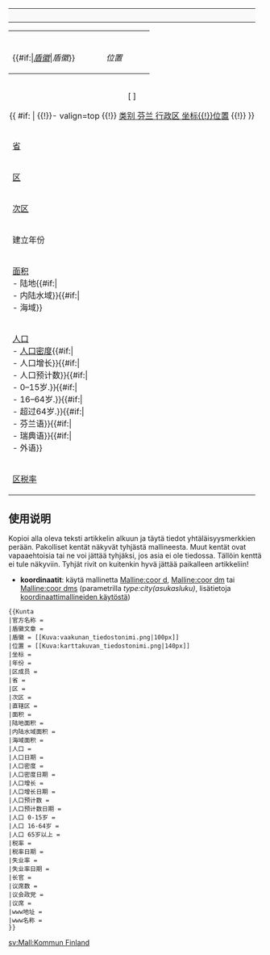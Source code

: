 {| align=left border=1 cellpadding=4 cellspacing=0 style="float:right; margin-left: 0.5em; margin-bottom: 0.5em; background: #ffffff; border: 1px #aaaaaa solid; border-collapse: collapse; text-align:left; font-size: 80%; width: 255px; clear: both;"
|-
! style="background:#f9f9f9; text-align:center; font-size: 110%;" colspan=2 | {{{官方名称}}}
|-
| colspan=2 style="padding: 0px;" | 
{| align=center cellspacing=0 cellpadding=3 width=252
|-
| align=center width=50% | {{{盾徽}}} <!--图片宽度 120px-->
| align=center width=50% | {{{位置}}} <!--图片宽度 120px-->
|-
| align=center | {{#if:{{{盾徽条目|}}}|''[[{{{盾徽条目}}}|盾徽]]''|''盾徽''}}
| align=center | ''位置''
|}

|- bgcolor=#F9F9F9
| colspan=2 align="center" style="Padding: 2px;" | [{{{www地址}}} {{{www名称}}}]

{{ #if: {{{坐标|}}}|
{{!}}- valign=top
{{!}} [[类别 芬兰 行政区 坐标{{!}}位置]]
{{!}} {{{坐标}}}
}}

|- valign=top
| [[芬兰省|省]]
| [[{{{省}}}]]
|- valign=top
| [[芬兰行政区|区]]
| [[{{{区}}}]]
|- valign=top
| [[次区]]
| [[{{{次区}}}]]
{{ #if: {{{直辖区|}}}|
{{!}}- valign=top
{{!}} [[直辖区]]
{{!}} {{#ifeq:{{PAGENAME}}|{{{直辖区}}}|{{{直辖区}}}|[[{{{直辖区}}}]]}}
}}
|- bgcolor=#F9F9F9 valign=top
| 建立年份　　　　　&nbsp;
| {{{年份}}}
{{ #if: {{{区成员|}}}|
{{!}}- bgcolor=#F9F9F9 valign=top
{{!}} [[区成员{{!}}区成员]]
{{!}} {{{区成员}}}
}}

|- valign=top
| [[类别 芬兰 行政区 面积|面积]]<br/>- 陆地{{#if:{{{内陆水域面积|}}}|<br/>- 内陆水域}}{{#if:{{{海域面积|}}}|<br/>- 海域}}
| {{{面积}}} km²<br/>{{{陆地面积}}} km²{{#if:{{{内陆水域面积|}}}|<br/>{{{内陆水域面积}}} km²}}{{#if:{{{海域面积|}}}|<br/>{{{海域面积}}} km²}}

|- bgcolor=#F9F9F9 valign=top
| [[类别 芬兰 行政区 人口|人口]]<br/>- [[类别 芬兰 行政区 人口密度|人口密度]]{{#if:{{{人口增长|}}}|<br/>- 人口增长}}{{#if:{{{人口预计数|}}}|<br/>- 人口预计数}}{{#if:{{{人口 0-15岁|}}}|<br/>- 0&ndash;15岁.}}{{#if:{{{人口 16-64岁|}}}|<br/>- 16&ndash;64岁.}}{{#if:{{{人口 65以上|}}}|<br/>- 超过64岁.}}{{#if:{{{芬兰语|}}}|<br/>- 芬兰语}}{{#if:{{{瑞典语|}}}|<br/>- 瑞典语}}{{#if:{{{外语|}}}|<br/>- 外语}}
| {{{人口}}}&nbsp;{{#if:{{{人口日期|}}}|<small>({{{人口日期}}})</small>}}<br/>{{{人口密度}}}&nbsp;人/km²&nbsp;{{#if:{{{人口密度日期|}}}|<small>({{{人口密度日期}}})</small>}}{{#if:{{{人口增长|}}}|<br/>{{{人口增长}}}&nbsp;%&nbsp;{{#if:{{{人口增长日期|}}}|<small>({{{人口增长日期}}})</small>}}}}{{#if:{{{人口预计数|}}}|<br/>{{{人口预计数}}}&nbsp;{{#if:{{{人口预计数日期|}}}|<small>({{{人口预计数日期}}})</small>}}}}{{#if:{{{人口 0-15岁|}}}|<br/>{{{人口 0-15岁|}}} %}}{{#if:{{{人口 16-64岁|}}}|<br/>{{{人口 16-64岁|}}} %}}{{#if:{{{人口 65岁以上|}}}|<br/>{{{人口 65岁以上|}}} %}}{{#if:{{{芬兰语|}}}|<br/>{{{芬兰语|}}} %}}{{#if:{{{瑞典语|}}}|<br/>{{{瑞典语|}}} %}}{{#if:{{{外语|}}}|<br/>{{{外语|}}} %}}
{{ #if: {{{失业率|}}}|
{{!}}- valign=top 
{{!}} [[失业率]]
{{!}} {{{失业率}}}&nbsp;%&nbsp;{{#if:{{{失业率日期|}}}|<small>({{{失业率日期}}})</small>}} }}
|- valign=top
| [[区税率]]
| {{{税率}}}&nbsp;%&nbsp;{{#if:{{{税率日期|}}}|<small>({{{税率日期}}})</small>}}

|- bgcolor=#F9F9F9 valign=top nowrap
| [[{{#if:{{{genetiivi|}}}|{{{genetiivi}}}|区}}长]]
| {{{区长}}}
{{ #if: {{{议席数|}}}|
{{!}}- bgcolor=#F9F9F9 valign=top nowrap
{{!}} [[{{#if:{{{genetiivi|}}}|{{{genetiivi}}}|区}}议会]]<br/>{{ #if: {{{议会时间|}}}|&nbsp;<small>{{{议会时间}}}</small><br/> }} {{{议会政党}}}
{{!}} {{{议席数}}}席<br/>{{ #if: {{{议会时间|}}}|<small>&nbsp;</small><br/> }}{{{议席}}}
}}
|}<noinclude>

==使用说明==
Kopioi alla oleva teksti artikkelin alkuun ja täytä tiedot yhtäläisyysmerkkien perään. Pakolliset kentät näkyvät tyhjästä mallineesta. Muut kentät ovat vapaaehtoisia tai ne voi jättää tyhjäksi, jos asia ei ole tiedossa. Tällöin kenttä ei tule näkyviin. Tyhjät rivit on kuitenkin hyvä jättää paikalleen artikkeliin! 
*'''koordinaatit''': käytä mallinetta [[Malline:coor d]], [[Malline:coor dm]] tai [[Malline:coor dms]] (parametrilla ''type:city(asukasluku)'', lisätietoja [[Wikipedia:Wikiprojekti_Maantieteelliset_koordinaatit|koordinaattimallineiden käytöstä]])
<pre>
{{Kunta
|官方名称 = 
|盾徽文章 = 
|盾徽 = [[Kuva:vaakunan_tiedostonimi.png|100px]]
|位置 = [[Kuva:karttakuvan_tiedostonimi.png|140px]]
|坐标 = 
|年份 = 
|区成员 = 
|省 = 
|区 = 
|次区 = 
|直辖区 =
|面积 = 
|陆地面积 = 
|内陆水域面积 = 
|海域面积 = 
|人口 = 
|人口日期 = 
|人口密度 = 
|人口密度日期 = 
|人口增长 = 
|人口增长日期 = 
|人口预计数 = 
|人口预计数日期 = 
|人口 0-15岁 = 
|人口 16-64岁 = 
|人口 65岁以上 = 
|税率 = 
|税率日期 = 
|失业率 = 
|失业率日期 = 
|长官 = 
|议席数 = 
|议会政党 = 
|议席 = 
|www地址 = 
|www名称 = 
}}</pre>
[[类别:政府机构|{{PAGENAME}}]]
[[sv:Mall:Kommun Finland]]
</noinclude>